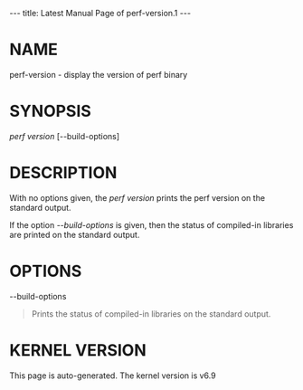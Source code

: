 ---
title: Latest Manual Page of perf-version.1
---


= NAME =

perf-version - display the version of perf binary

= SYNOPSIS =

''perf version'' [--build-options]

= DESCRIPTION =

With no options given, the ''perf version'' prints the perf version on the standard output.

If the option ''--build-options'' is given, then the status of compiled-in libraries are printed on the standard output.

= OPTIONS =

--build-options

<blockquote>Prints the status of compiled-in libraries on the standard output.
</blockquote>


= KERNEL VERSION =

This page is auto-generated.  The kernel version is v6.9
